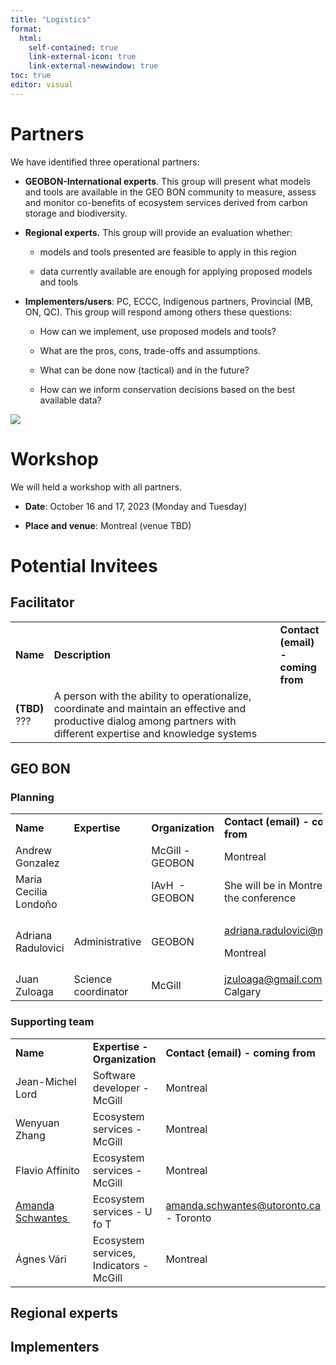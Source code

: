 ```yaml
---
title: "Logistics"
format:
  html:
    self-contained: true
    link-external-icon: true
    link-external-newwindow: true
toc: true
editor: visual
---
```


# Partners

We have identified three operational partners:

-   **GEOBON-International experts**. This group will present what models and tools are available in the GEO BON community to measure, assess and monitor co-benefits of ecosystem services derived from carbon storage and biodiversity.

-   **Regional experts.** This group will provide an evaluation whether:

    -   models and tools presented are feasible to apply in this region

    -   data currently available are enough for applying proposed models and tools

-   **Implementers/users**: PC, ECCC, Indigenous partners, Provincial (MB, ON, QC). This group will respond among others these questions:

    -   How can we implement, use proposed models and tools?

    -   What are the pros, cons, trade-offs and assumptions.

    -   What can be done now (tactical) and in the future?

    -   How can we inform conservation decisions based on the best available data?

![](Figures/Partners.png)

# Workshop

We will held a workshop with all partners.

-   **Date**: October 16 and 17, 2023 (Monday and Tuesday)

-   **Place and venue**: Montreal (venue TBD)

# Potential Invitees

::: panel-tabset
## Facilitator

|               |                                                                                                                                                                       |                                   |
|---------------|-----------------------------------------------------------------------------------------------------------------------------------------------------------------------|-----------------------------------|
| **Name**      | **Description**                                                                                                                                                       | **Contact (email) - coming from** |
| **(TBD)** ??? | A person with the ability to operationalize, coordinate and maintain an effective and productive dialog among partners with different expertise and knowledge systems |                                   |

## GEO BON

### Planning

+-----------------------+---------------------+------------------+----------------------------------------------------------------------+
| **Name**              | **Expertise**       | **Organization** | **Contact (email) - coming from**                                    |
+-----------------------+---------------------+------------------+----------------------------------------------------------------------+
| Andrew Gonzalez       |                     | McGill - GEOBON  | Montreal                                                             |
+-----------------------+---------------------+------------------+----------------------------------------------------------------------+
| Maria Cecilia Londoño |                     | IAvH  - GEOBON   | She will be in Montreal for the conference                           |
+-----------------------+---------------------+------------------+----------------------------------------------------------------------+
| Adriana Radulovici    | Administrative      | GEOBON           | [adriana.radulovici\@mcgill.ca](mailto:adriana.radulovici@mcgill.ca) |
|                       |                     |                  |                                                                      |
|                       |                     |                  | Montreal                                                             |
+-----------------------+---------------------+------------------+----------------------------------------------------------------------+
| Juan Zuloaga          | Science coordinator | McGill           | [jzuloaga\@gmail.com](mailto:jzuloaga@gmail.com) - Calgary           |
+-----------------------+---------------------+------------------+----------------------------------------------------------------------+

### Supporting team

|                                                     |                                         |                                                                                |
|-----------------------------------------------------|-----------------------------------------|--------------------------------------------------------------------------------|
| **Name**                                            | **Expertise - Organization**            | **Contact (email) - coming from**                                              |
| Jean-Michel Lord                                    | Software developer - McGill             | Montreal                                                                       |
| Wenyuan Zhang                                       | Ecosystem services -McGill              | Montreal                                                                       |
| Flavio Affinito                                     | Ecosystem services -McGill              | Montreal                                                                       |
| [Amanda Schwantes ](https://aschwantes.weebly.com/) | Ecosystem services - U fo T             | [amanda.schwantes\@utoronto.ca](mailto:amanda.schwantes@utoronto.ca) - Toronto |
| Ágnes Vári                                          | Ecosystem services, Indicators - McGill | Montreal                                                                       |

## Regional experts

## Implementers
:::

